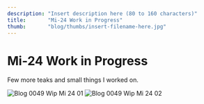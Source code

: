 ```yaml
---
description: "Insert description here (80 to 160 characters)"
title:       "Mi-24 Work in Progress"
thumb:       "blog/thumbs/insert-filename-here.jpg"
---
```


Mi-24 Work in Progress
======================

Few more teaks and small things I worked on.

![Blog 0049 Wip Mi 24 01](/images/blog/blog-0049_mi24_01.jpg)
![Blog 0049 Wip Mi 24 02](/images/blog/blog-0049_mi24_02.jpg)